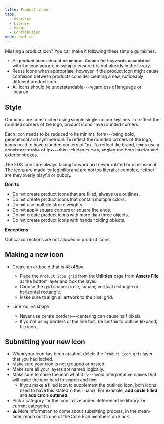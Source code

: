 ```yaml
---
title: Product icons
tabs:
  - Overview
  - Library
  - Usage
  - Contribution
mode: publish
---
```



Missing a product icon? You can make it following these simple guidelines. 

* All product icons should be unique. Search for keywords associated with the icon you are missing to ensure it is not already in the library. 
* Reuse icons when appropriate, however, if the product icon might cause confusion between products consider creating a new, noticeably different product icon. 
* All icons should be understandable---regardless of language or location. 


## Style

Our icons are constructed using simple single-colour keylines. To reflect the rounded corners of the logo, product icons have rounded corners.

Each icon needs to be reduced to its minimal form---being bold, geometrical and symmetrical. To reflect the rounded corners of the logo, icons need to have rounded corners of 1px. To reflect the brand, icons use a consistent stroke of 1px---this includes curves, angles and both interior and exterior strokes. 

The EDS icons are always facing forward and never rotated or dimensional. The icons are made for legibility and are not too literal or complex, neither are they overly playful or bubbly.


**Don'ts**

* Do not create product icons that are filled, always use outlines.
* Do not create product icons that contain multiple colors. 
* Do not use multiple stroke weights. 
* Do not apply square corners or square line ends. 
* Do not create product icons with more than three objects. 
* Do not create product icons with hands holding objects.


**Exceptions**

Optical corrections are not allowed in product icons.


## Making a new icon

* Create an artboard that is 48x48px. 
  * Place the `Product icon grid` from the **Utilities** page from **Assets File** as the bottom layer and lock the layer.
  * Choose the grid shape: circle, square, vertical rectangle or horizontal rectangle.
  * Make sure to align all artwork to the pixel grid.


* Line tool vs shape
  * Never use centre borders---centering can cause half pixels. 
  * If you're using borders or the line tool, be certain to outline (expand) the icon.


## Submitting your new icon

* When your icon has been created, delete the `Product icon grid` layer that you had locked. 
* Make sure your icon is not grouped or nested. 
* Make sure all your layers are named logically. 
* Make sure to name the icon what it is---avoid interpretative names that will make the icon hard to search and find. 
  * If you make a filled icon to supplement the outlined icon, both icons need to have this stated in their name. For example, **add circle filled** and **add circle outlined**.
* Pick a category for the icon to live under. Reference the library for current categories.
* :warning: More information to come about submitting process, in the mean-time, reach out to one of the Core EDS members on Slack.  
